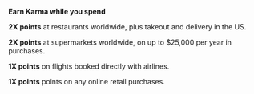 **Earn Karma while you spend**

**2X points** at restaurants worldwide, plus takeout and delivery in the US.

**2X points** at supermarkets worldwide, on up to $25,000 per year in purchases.

**1X points** on flights booked directly with airlines.

**1X points** points on any online retail purchases.
